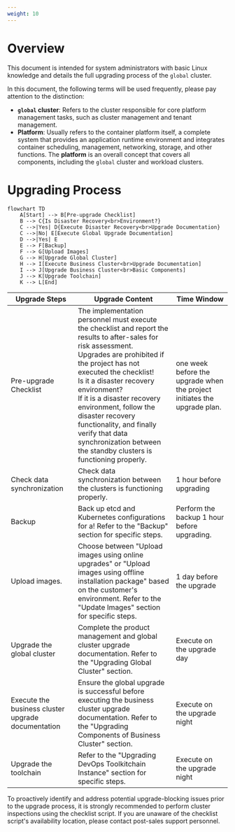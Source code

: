 ```yaml
---
weight: 10
---
```


# Overview
This document is intended for system administrators with basic Linux knowledge and details the full upgrading process of the <Term name="productShort" /> `global` cluster.

In this document, the following terms will be used frequently, please pay attention to the distinction:

-   **`global` cluster**: Refers to the cluster responsible for core platform management tasks, such as cluster management and tenant management.
-   **Platform**: Usually refers to the container platform itself, a complete system that provides an application runtime environment and integrates container scheduling, management, networking, storage, and other functions. The **platform** is an overall concept that covers all components, including the `global` cluster and workload clusters.

# Upgrading Process
```mermaid
flowchart TD
    A[Start] --> B[Pre-upgrade Checklist]
    B --> C{Is Disaster Recovery<br>Environment?}
    C -->|Yes| D{Execute Disaster Recovery<br>Upgrade Documentation}
    C -->|No| E[Execute Global Upgrade Documentation]
    D -->|Yes| E
    E --> F[Backup]
    F --> G[Upload Images]
    G --> H[Upgrade Global Cluster]
    H --> I[Execute Business Cluster<br>Upgrade Documentation]
    I --> J[Upgrade Business Cluster<br>Basic Components]
    J --> K[Upgrade Toolchain]
    K --> L[End]
```

<table>
  <thead>
    <tr>
      <th>Upgrade Steps</th>
      <th>Upgrade Content</th>
      <th>Time Window</th>
    </tr>
  </thead>
  <tbody>
    <tr>
      <td>Pre-upgrade Checklist</td>
      <td>
        The implementation personnel must execute the checklist and report the results to after-sales for risk assessment.<br />
        Upgrades are prohibited if the project has not executed the checklist!<br />
        Is it a disaster recovery environment?<br />
        If it is a disaster recovery environment, follow the disaster recovery functionality, and finally verify that data synchronization between the standby clusters is functioning properly.
      </td>
      <td>one week before the upgrade when the project initiates the upgrade plan.</td>
    </tr>
    <tr>
      <td>Check data synchronization</td>
      <td>Check data synchronization between the clusters is functioning properly.</td>
      <td>1 hour before upgrading</td>
    </tr>
    <tr>
      <td>Backup</td>
      <td>Back up etcd and Kubernetes configurations for a! Refer to the "Backup" section for specific steps.</td>
      <td>Perform the backup 1 hour before upgrading.</td>
    </tr>
    <tr>
      <td>Upload images.</td>
      <td>Choose between "Upload images using online upgrades" or "Upload images using offline installation package" based on the customer's environment. Refer to the "Update Images" section for specific steps.</td>
      <td>1 day before the upgrade</td>
    </tr>
    <tr>
      <td>Upgrade the global cluster</td>
      <td>Complete the product management and global cluster upgrade documentation. Refer to the "Upgrading Global Cluster" section.</td>
      <td>Execute on the upgrade day</td>
    </tr>
    <tr>
      <td>Execute the business cluster upgrade documentation</td>
      <td>Ensure the global upgrade is successful before executing the business cluster upgrade documentation. Refer to the "Upgrading Components of Business Cluster" section.</td>
      <td>Execute on the upgrade night</td>
    </tr>
    <tr>
      <td>Upgrade the toolchain</td>
      <td>Refer to the "Upgrading DevOps Toolkitchain Instance" section for specific steps.</td>
      <td>Execute on the upgrade night</td>
    </tr>
  </tbody>
</table>

<Directive type="warning" title="WARNING">
To proactively identify and address potential upgrade-blocking issues prior to the upgrade process, it is strongly recommended to perform cluster inspections using the checklist script. If you are unaware of the checklist script's availability location, please contact post-sales support personnel.
</Directive>
